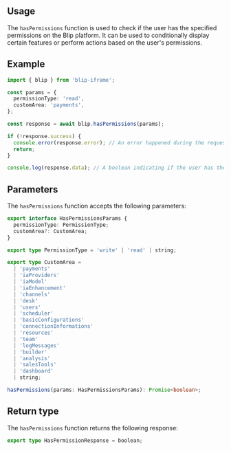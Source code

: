 

## Usage

The `hasPermissions` function is used to check if the user has the specified permissions on the Blip platform.
It can be used to conditionally display certain features or perform actions based on the user's permissions.

## Example

```ts
import { blip } from 'blip-iframe';

const params = {
  permissionType: 'read',
  customArea: 'payments',
};

const response = await blip.hasPermissions(params);

if (!response.success) {
  console.error(response.error); // An error happened during the request
  return;
}

console.log(response.data); // A boolean indicating if the user has the specified permissions
```

## Parameters

The `hasPermissions` function accepts the following parameters:

```ts
export interface HasPermissionsParams {
  permissionType: PermissionType;
  customArea?: CustomArea;
}

export type PermissionType = 'write' | 'read' | string;

export type CustomArea =
  | 'payments'
  | 'iaProviders'
  | 'iaModel'
  | 'iaEnhancement'
  | 'channels'
  | 'desk'
  | 'users'
  | 'scheduler'
  | 'basicConfigurations'
  | 'connectionInformations'
  | 'resources'
  | 'team'
  | 'logMessages'
  | 'builder'
  | 'analysis'
  | 'salesTools'
  | 'dashboard'
  | string;

hasPermissions(params: HasPermissionsParams): Promise<boolean>;
```

## Return type

The `hasPermissions` function returns the following response:

```ts
export type HasPermissionResponse = boolean;
```
